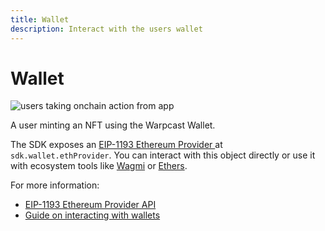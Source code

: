 ```yaml
---
title: Wallet
description: Interact with the users wallet
---
```



# Wallet

![users taking onchain action from app](/transaction-preview.png)

<Caption>
  A user minting an NFT using the Warpcast Wallet.
</Caption>

The SDK exposes an [EIP-1193 Ethereum Provider
](https://eips.ethereum.org/EIPS/eip-1193) at `sdk.wallet.ethProvider`. You can
interact with this object directly or use it with ecosystem tools like
[Wagmi](https://wagmi.sh/) or [Ethers](https://docs.ethers.org/v6/).

For more information:
- [EIP-1193 Ethereum Provider API](https://eips.ethereum.org/EIPS/eip-1193)
- [Guide on interacting with wallets](/docs/guides/wallets)

